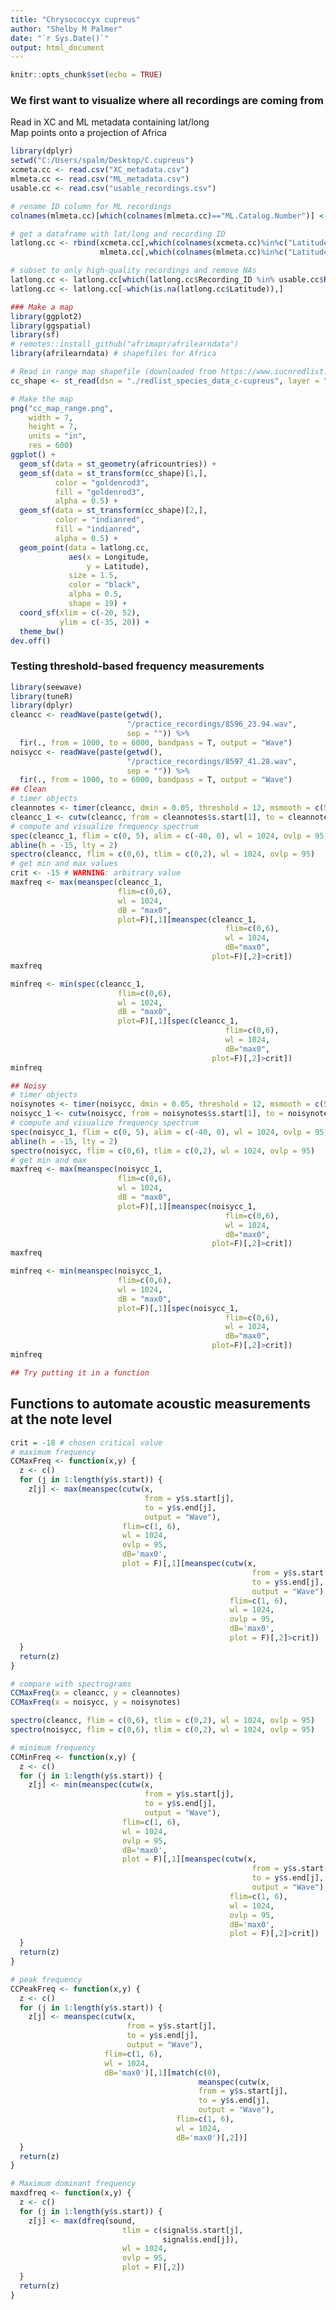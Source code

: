 ```yaml
---
title: "Chrysococcyx cupreus"
author: "Shelby M Palmer"
date: "`r Sys.Date()`"
output: html_document
---
```


```r
knitr::opts_chunk$set(echo = TRUE)
```

### We first want to visualize where all recordings are coming from  
Read in XC and ML metadata containing lat/long  
Map points onto a projection of Africa  
```r
library(dplyr)
setwd("C:/Users/spalm/Desktop/C.cupreus")
xcmeta.cc <- read.csv("XC_metadata.csv")
mlmeta.cc <- read.csv("ML_metadata.csv")
usable.cc <- read.csv("usable_recordings.csv")

# rename ID column for ML recordings
colnames(mlmeta.cc)[which(colnames(mlmeta.cc)=="ML.Catalog.Number")] <- "Recording_ID"

# get a dataframe with lat/long and recording ID
latlong.cc <- rbind(xcmeta.cc[,which(colnames(xcmeta.cc)%in%c("Latitude", "Longitude", "Recording_ID"))],
                    mlmeta.cc[,which(colnames(mlmeta.cc)%in%c("Latitude", "Longitude", "Recording_ID"))])

# subset to only high-quality recordings and remove NAs
latlong.cc <- latlong.cc[which(latlong.cc$Recording_ID %in% usable.cc$Recording_ID),]
latlong.cc <- latlong.cc[-which(is.na(latlong.cc$Latitude)),]

### Make a map
library(ggplot2)
library(ggspatial)
library(sf)
# remotes::install_github("afrimapr/afrilearndata")
library(afrilearndata) # shapefiles for Africa

# Read in range map shapefile (downloaded from https://www.iucnredlist.org/resources/spatial-data-download)
cc_shape <- st_read(dsn = "./redlist_species_data_c-cupreus", layer = "data_0")

# Make the map
png("cc_map_range.png",
    width = 7,
    height = 7,
    units = "in",
    res = 600)
ggplot() +
  geom_sf(data = st_geometry(africountries)) +
  geom_sf(data = st_transform(cc_shape)[1,],
          color = "goldenrod3",
          fill = "goldenrod3",
          alpha = 0.5) +
  geom_sf(data = st_transform(cc_shape)[2,],
          color = "indianred",
          fill = "indianred",
          alpha = 0.5) +
  geom_point(data = latlong.cc, 
             aes(x = Longitude, 
                 y = Latitude),
             size = 1.5,
             color = "black",
             alpha = 0.5,
             shape = 19) +
  coord_sf(xlim = c(-20, 52),
           ylim = c(-35, 20)) +
  theme_bw()
dev.off()


```

### Testing threshold-based frequency measurements
```r
library(seewave)
library(tuneR)
library(dplyr)
cleancc <- readWave(paste(getwd(), 
                          "/practice_recordings/8596_23.94.wav", 
                          sep = "")) %>%
  fir(., from = 1000, to = 6000, bandpass = T, output = "Wave")
noisycc <- readWave(paste(getwd(), 
                          "/practice_recordings/8597_41.28.wav", 
                          sep = "")) %>%
  fir(., from = 1000, to = 6000, bandpass = T, output = "Wave")
## Clean
# timer objects
cleannotes <- timer(cleancc, dmin = 0.05, threshold = 12, msmooth = c(512, 90))
cleancc_1 <- cutw(cleancc, from = cleannotes$s.start[1], to = cleannotes$s.end[1], output = "Wave")
# compute and visualize frequency spectrum
spec(cleancc_1, flim = c(0, 5), alim = c(-40, 0), wl = 1024, ovlp = 95, dB = "max0")
abline(h = -15, lty = 2)
spectro(cleancc, flim = c(0,6), tlim = c(0,2), wl = 1024, ovlp = 95)
# get min and max values
crit <- -15 # WARNING: arbitrary value
maxfreq <- max(meanspec(cleancc_1, 
                        flim=c(0,6), 
                        wl = 1024, 
                        dB = "max0",
                        plot=F)[,1][meanspec(cleancc_1, 
                                                flim=c(0,6), 
                                                wl = 1024, 
                                                dB="max0",
                                             plot=F)[,2]>crit])
maxfreq

minfreq <- min(spec(cleancc_1, 
                        flim=c(0,6), 
                        wl = 1024, 
                        dB = "max0",
                        plot=F)[,1][spec(cleancc_1, 
                                                flim=c(0,6), 
                                                wl = 1024, 
                                                dB="max0",
                                             plot=F)[,2]>crit])
minfreq

## Noisy
# timer objects
noisynotes <- timer(noisycc, dmin = 0.05, threshold = 12, msmooth = c(512, 90))
noisycc_1 <- cutw(noisycc, from = noisynotes$s.start[1], to = noisynotes$s.end[1], output = "Wave")
# compute and visualize frequency spectrum
spec(noisycc_1, flim = c(0, 5), alim = c(-40, 0), wl = 1024, ovlp = 95, dB = "max0")
abline(h = -15, lty = 2)
spectro(noisycc, flim = c(0,6), tlim = c(0,2), wl = 1024, ovlp = 95)
# get min and max
maxfreq <- max(meanspec(noisycc_1, 
                        flim=c(0,6), 
                        wl = 1024, 
                        dB = "max0",
                        plot=F)[,1][meanspec(noisycc_1, 
                                                flim=c(0,6), 
                                                wl = 1024, 
                                                dB="max0",
                                             plot=F)[,2]>crit])
maxfreq

minfreq <- min(meanspec(noisycc_1, 
                        flim=c(0,6), 
                        wl = 1024, 
                        dB = "max0",
                        plot=F)[,1][spec(noisycc_1, 
                                                flim=c(0,6), 
                                                wl = 1024, 
                                                dB="max0",
                                             plot=F)[,2]>crit])
minfreq

## Try putting it in a function

```

## Functions to automate acoustic measurements at the note level  
```r
crit = -18 # chosen critical value
# maximum frequency
CCMaxFreq <- function(x,y) {
  z <- c()
  for (j in 1:length(y$s.start)) {
    z[j] <- max(meanspec(cutw(x,
                              from = y$s.start[j],
                              to = y$s.end[j],
                              output = "Wave"), 
                         flim=c(1, 6), 
                         wl = 1024,
                         ovlp = 95,
                         dB='max0',
                         plot = F)[,1][meanspec(cutw(x,
                                                      from = y$s.start[j],
                                                      to = y$s.end[j],
                                                      output = "Wave"), 
                                                 flim=c(1, 6), 
                                                 wl = 1024,
                                                 ovlp = 95, 
                                                 dB='max0',
                                                 plot = F)[,2]>crit])
  }
  return(z)
}

# compare with spectrograms
CCMaxFreq(x = cleancc, y = cleannotes)
CCMaxFreq(x = noisycc, y = noisynotes)

spectro(cleancc, flim = c(0,6), tlim = c(0,2), wl = 1024, ovlp = 95)
spectro(noisycc, flim = c(0,6), tlim = c(0,2), wl = 1024, ovlp = 95)

# minimum frequency
CCMinFreq <- function(x,y) {
  z <- c()
  for (j in 1:length(y$s.start)) {
    z[j] <- min(meanspec(cutw(x,
                              from = y$s.start[j],
                              to = y$s.end[j],
                              output = "Wave"), 
                         flim=c(1, 6), 
                         wl = 1024,
                         ovlp = 95,
                         dB='max0',
                         plot = F)[,1][meanspec(cutw(x,
                                                      from = y$s.start[j],
                                                      to = y$s.end[j],
                                                      output = "Wave"), 
                                                 flim=c(1, 6), 
                                                 wl = 1024,
                                                 ovlp = 95, 
                                                 dB='max0',
                                                 plot = F)[,2]>crit])
  }
  return(z)
}

# peak frequency
CCPeakFreq <- function(x,y) {
  z <- c()
  for (j in 1:length(y$s.start)) {
    z[j] <- meanspec(cutw(x,
                          from = y$s.start[j],
                          to = y$s.end[j],
                          output = "Wave"), 
                     flim=c(1, 6), 
                     wl = 1024, 
                     dB='max0')[,1][match(c(0),
                                          meanspec(cutw(x,
                                          from = y$s.start[j],
                                          to = y$s.end[j],
                                          output = "Wave"), 
                                     flim=c(1, 6), 
                                     wl = 1024, 
                                     dB='max0')[,2])]
  }
  return(z)
}

# Maximum dominant frequency
maxdfreq <- function(x,y) {
  z <- c()
  for (j in 1:length(y$s.start)) {
    z[j] <- max(dfreq(sound,
                         tlim = c(signal$s.start[j],
                                  signal$s.end[j]),
                         wl = 1024,
                         ovlp = 95,
                         plot = F)[,2])
  }
  return(z)
}




```

